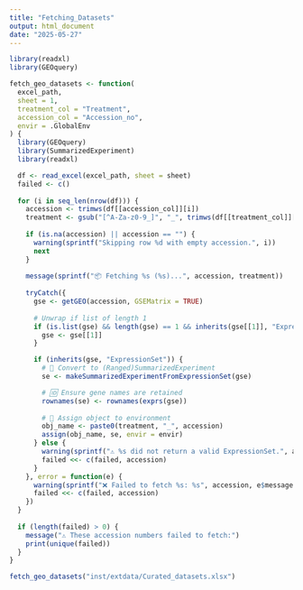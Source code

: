 ```yaml
---
title: "Fetching_Datasets"
output: html_document
date: "2025-05-27"
---
```


```r
library(readxl)
library(GEOquery)

fetch_geo_datasets <- function(
  excel_path,
  sheet = 1,
  treatment_col = "Treatment",
  accession_col = "Accession_no",
  envir = .GlobalEnv
) {
  library(GEOquery)
  library(SummarizedExperiment)
  library(readxl)

  df <- read_excel(excel_path, sheet = sheet)
  failed <- c()
  
  for (i in seq_len(nrow(df))) {
    accession <- trimws(df[[accession_col]][i])
    treatment <- gsub("[^A-Za-z0-9_]", "_", trimws(df[[treatment_col]][i]))
    
    if (is.na(accession) || accession == "") {
      warning(sprintf("Skipping row %d with empty accession.", i))
      next
    }
    
    message(sprintf("📦 Fetching %s (%s)...", accession, treatment))
    
    tryCatch({
      gse <- getGEO(accession, GSEMatrix = TRUE)
      
      # Unwrap if list of length 1
      if (is.list(gse) && length(gse) == 1 && inherits(gse[[1]], "ExpressionSet")) {
        gse <- gse[[1]]
      }

      if (inherits(gse, "ExpressionSet")) {
        # 🔄 Convert to (Ranged)SummarizedExperiment
        se <- makeSummarizedExperimentFromExpressionSet(gse)

        # 🆔 Ensure gene names are retained
        rownames(se) <- rownames(exprs(gse))
        
        # 📛 Assign object to environment
        obj_name <- paste0(treatment, "_", accession)
        assign(obj_name, se, envir = envir)
      } else {
        warning(sprintf("⚠️ %s did not return a valid ExpressionSet.", accession))
        failed <<- c(failed, accession)
      }
    }, error = function(e) {
      warning(sprintf("❌ Failed to fetch %s: %s", accession, e$message))
      failed <<- c(failed, accession)
    })
  }
  
  if (length(failed) > 0) {
    message("⚠️ These accession numbers failed to fetch:")
    print(unique(failed))
  }
}

```

```r

fetch_geo_datasets("inst/extdata/Curated_datasets.xlsx")

```
